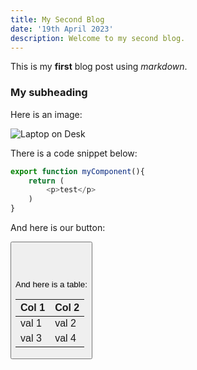 ```yaml
---
title: My Second Blog
date: '19th April 2023'
description: Welcome to my second blog.
---
```


This is my **first** blog post using *markdown*.

### My subheading
Here is an image:

![Laptop on Desk](/img/profile.png)

There is a code snippet below:
```typescript
export function myComponent(){
    return (
        <p>test</p>
    )
}
```

And here is our button:

<CustomLink href="https://www.google.com" >
    <Button text="go to google" />
</CustomLink>

<br />
<br />
<br />
<YouTube id='gCbGmAFqLoU' />


And here is a table:

| Col 1 | Col 2 |
| ----- | ----- |
| val 1 | val 2 |
| val 3 | val 4 |
